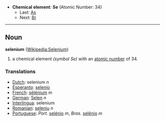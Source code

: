 *'''Chemical element''': '''Se''' (Atomic Number: 34)
**Last: [[Arsenic|As]]
**Next: [[Bromine|Br]]
----
== Noun ==
'''selenium''' ([[en:Selenium|Wikipedia:Selenium]])

# a chemical element ''(symbol Se)'' with an [[atomic number]] of 34.

===Translations===
*[[Dutch]]: selenium ''n''
*[[Esperanto]]: [[selenio]]
*[[French]]: [[sélénium]] ''m''
*[[German]]: [[Selen]] ''n''
*[[Interlingua]]: selenium
*[[Romanian]]: [[seleniu]] ''n''
*[[Portuguese]]: ''Port.'' [[selénio]] ''m'', ''Bras.'' [[selênio]] ''m''